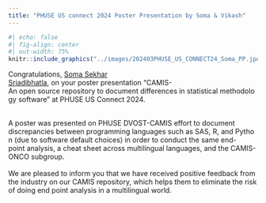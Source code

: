 ```yaml
---
title: "PHUSE US connect 2024 Poster Presentation by Soma & Vikash"
---
```


```r
#| echo: false
#| fig-align: center
#| out-width: 75%
knitr::include_graphics("../images/202403PHUSE_US_CONNECT24_Soma_PP.jpeg") 
```

Congratulations, [Soma Sekhar Sriadibhatla](https://www.linkedin.com/in/soma-sekhar-s-20381416a/), on your poster presentation "CAMIS-An open source repository to document differences in statistical methodology software" at PHUSE US Connect 2024.

\
A poster was presented on PHUSE DVOST-CAMIS effort to document discrepancies between programming languages such as SAS, R, and Python (due to software default choices) in order to conduct the same end-point analysis, a cheat sheet across multilingual languages, and the CAMIS-ONCO subgroup.\
\
We are pleased to inform you that we have received positive feedback from the industry on our CAMIS repository, which helps them to eliminate the risk of doing end point analysis in a multilingual world.
